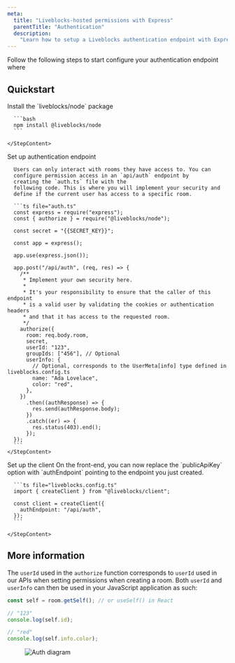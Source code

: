```yaml
---
meta:
  title: "Liveblocks-hosted permissions with Express"
  parentTitle: "Authentication"
  description:
    "Learn how to setup a Liveblocks authentication endpoint with Express"
---
```


Follow the following steps to start configure your authentication endpoint where

## Quickstart

<Steps>
  <Step>
    <StepTitle>Install the `liveblocks/node` package</StepTitle>
    <StepContent>

      ```bash
      npm install @liveblocks/node
      ```

    </StepContent>

  </Step>
  <Step>
    <StepTitle>Set up authentication endpoint</StepTitle>
    <StepContent>

      Users can only interact with rooms they have access to. You can
      configure permission access in an `api/auth` endpoint by
      creating the `auth.ts` file with the
      following code. This is where you will implement your security and
      define if the current user has access to a specific room.

      ```ts file="auth.ts"
      const express = require("express");
      const { authorize } = require("@liveblocks/node");

      const secret = "{{SECRET_KEY}}";

      const app = express();

      app.use(express.json());

      app.post("/api/auth", (req, res) => {
        /**
         * Implement your own security here.
         *
         * It's your responsibility to ensure that the caller of this endpoint
         * is a valid user by validating the cookies or authentication headers
         * and that it has access to the requested room.
         */
        authorize({
          room: req.body.room,
          secret,
          userId: "123",
          groupIds: ["456"], // Optional
          userInfo: {
            // Optional, corresponds to the UserMeta[info] type defined in liveblocks.config.ts
            name: "Ada Lovelace",
            color: "red",
          },
        })
          .then((authResponse) => {
            res.send(authResponse.body);
          })
          .catch((er) => {
            res.status(403).end();
          });
      });
      ```
    </StepContent>

  </Step>
  <Step lastStep>
    <StepTitle>Set up the client</StepTitle>
    <StepContent>
      On the front-end, you can now replace the `publicApiKey`
      option with `authEndpoint` pointing to the endpoint you
      just created.

      ```ts file="liveblocks.config.ts"
      import { createClient } from "@liveblocks/client";

      const client = createClient({
        authEndpoint: "/api/auth",
      });
      ```

    </StepContent>

  </Step>
</Steps>

## More information

The `userId` used in the `authorize` function corresponds to `userId` used in
our APIs when setting permissions when creating a room. Both `userId` and
`userInfo` can then be used in your JavaScript application as such:

```ts
const self = room.getSelf(); // or useSelf() in React

// "123"
console.log(self.id);

// "red"
console.log(self.info.color);
```

<Figure>
  <Image
    src="/assets/auth-diagram.png"
    alt="Auth diagram"
    width={768}
    height={576}
  />
</Figure>
